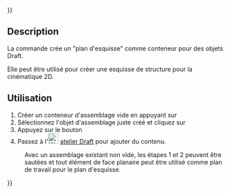 {{UnfinishedDocu{{#translation:}}}}
<languages/>

{{Docnav/fr
|[[Assembly3_ConstraintArcLineTangent/fr|Contrainte tangence arc]]
|[[Assembly3_ConstraintLineLength/fr|Contrainte longueur ligne]]
|[[Assembly3_Workbench/fr|Assembly3]]
|IconL=Assembly_ConstraintArcLineTangent.svg
|IconR=Assembly_ConstraintLineLength.svg
|IconC=Assembly3_workbench_icon.svg
}}

{{GuiCommand/fr
|Name=Assembly3 ConstraintSketchPlane
|Name/fr=Assembly3 Plan esquisse
|Icon=Assembly_ConstraintSketchPlane.svg
|Workbenches=[[Assembly3_Workbench/fr|Assembly3]]
}}

== Description ==

La commande {{Button|[[Image:Assembly_ConstraintSketchPlane.svg|24px]] [[Assembly3_ConstraintSketchPlane/fr|Plan esquisse]]}} crée un "plan d'esquisse" comme conteneur pour des objets Draft. 

Elle peut être utilisé pour créer une esquisse de structure pour la cinématique 2D.

<span id="Usage"></span>
== Utilisation == 

# Créer un conteneur d'assemblage vide en appuyant sur {{Button|[[Image:Assembly_New_Assembly.svg|16px]] [[Assembly3_CreateAssembly/fr|Create assembly]]}}
# Sélectionnez l'objet d'assemblage juste créé et cliquez sur {{Button|[[Image:Assembly_Add_Workplane.svg‎‎|16px]] [[Assembly3_AddWorkplane/fr|Add workplane]]}}
# Appuyez sur le bouton {{Button|[[Image:Assembly_ConstraintSketchPlane.svg|24px]] [[Assembly3_ConstraintSketchPlane/fr|Sketch plane]]}}
# Passez à l'[[Image:Workbench_Draft.svg|24px]] [[Draft_Workbench/fr|atelier Draft]] pour ajouter du contenu.

: Avec un assemblage existant non vide, les étapes 1 et 2 peuvent être sautées et tout élément de face planaire peut être utilisé comme plan de travail pour le plan d'esquisse.


{{Docnav/fr
|[[Assembly3_ConstraintArcLineTangent/fr|Contrainte tangence arc]]
|[[Assembly3_ConstraintLineLength/fr|Contrainte longueur ligne]]
|[[Assembly3_Workbench/fr|Assembly3]]
|IconL=Assembly_ConstraintArcLineTangent.svg
|IconR=Assembly_ConstraintLineLength.svg
|IconC=Assembly3_workbench_icon.svg
}}

{{Userdocnavi{{#translation:}}}}